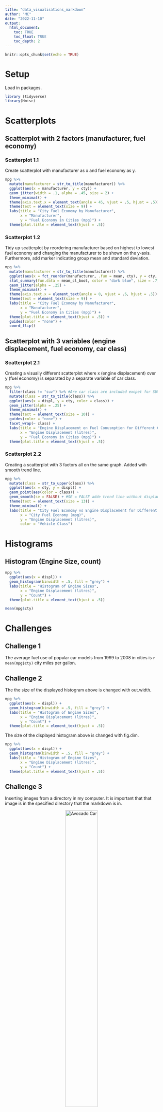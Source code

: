 ```yaml
---
title: "data_visualisations_markdown"
author: "MC"
date: "2022-11-10"
output: 
  html_document:
    toc: TRUE
    toc_float: TRUE
    toc_depth: 2
---
```


```r
knitr::opts_chunk$set(echo = TRUE)
```

# Setup
Load in packages.
```r
library (tidyverse)
library(Hmisc)
```

# Scatterplots
## Scatterplot with 2 factors (manufacturer, fuel economy) {.tabset .tabset-fade .tabset-pills}
### Scatterplot 1.1
Create scatterplot with manufacturer as x and fuel economy as y.
```r
mpg %>%
  mutate(manufacturer = str_to_title(manufacturer)) %>%
  ggplot(aes(x = manufacturer, y = cty)) +
  geom_jitter(width = .1, alpha = .45, size = 2) +
  theme_minimal() +
  theme(axis.text.x = element_text(angle = 45, vjust = .5, hjust = .5)) +
  theme(text = element_text(size = 9)) +
  labs(title = "City Fuel Economy by Manufacturer",
       x = "Manufacturer",
       y = "Fuel Economy in Cities (mpg)") +
  theme(plot.title = element_text(hjust = .5))
```

### Scatterplot 1.2
Tidy up scatterplot by reordering manufacturer based on highest to lowest fuel economy and changing the manufacturer to be shown on the y-axis. Furthermore, add marker indicating group mean and standard deviation.
```r
mpg %>%
  mutate(manufacturer = str_to_title(manufacturer)) %>%
  ggplot(aes(x = fct_reorder(manufacturer, .fun = mean, cty), y = cty, color = manufacturer)) +
  stat_summary(fun.data = mean_cl_boot, color = "dark blue", size = .7) +
  geom_jitter(alpha = .25) +
  theme_minimal() +
  theme(axis.text.x = element_text(angle = 0, vjust = .5, hjust = .5)) +
  theme(text = element_text(size = 9)) +
  labs(title = "City Fuel Economy by Manufacturer",
       x = "Manufacturer",
       y = "Fuel Economy in Cities (mpg)") +
  theme(plot.title = element_text(hjust = .5)) +
  guides(color = "none") +
  coord_flip()
```

## Scatterplot with 3 variables (engine displacement, fuel economy, car class) {.tabset .tabset-pills}
### Scatterplot 2.1
Creating a visually different scatterplot where x (engine displacement) over y (fuel economy) is separated by a separate variable of car class. 
```r
mpg %>%
  filter(class != "suv") %>% #Are car class are included excpet for SUVs
  mutate(class = str_to_title(class)) %>%
  ggplot(aes(x = displ, y = cty, color = class)) +
  geom_jitter(alpha = .25) +
  theme_minimal() +
  theme(text = element_text(size = 10)) +
  guides(color = "none") +
  facet_wrap(~ class) +
  labs(title = "Engine Displacement on Fuel Conusmption for Different Car Classes",
       x = "Engine Displacement (litres)",
       y = "Fuel Economy in Cities (mpg)") +
  theme(plot.title = element_text(hjust = .5))
```

### Scatterplot 2.2
Creating a scatterplot with 3 factors all on the same graph. Added with smooth trend line.
```r
mpg %>%
  mutate(class = str_to_upper(class)) %>%
  ggplot(aes(x = cty, y = displ)) +
  geom_point(aes(color = class)) +
  geom_smooth(se = FALSE) + #SE = FALSE adde trend line without displauing standard error
  theme(text = element_text(size = 13)) +
  theme_minimal() +
  labs(title = "City Fuel Economy vs Engine Displacement for Different Car Class",
       x = "City Fuel Economy (mpg)",
       y = "Engine Displacement (litres)",
       color = "Vehicle Class")
```

# Histograms
## Histogram (Engine Size, count)
```r
mpg %>%
  ggplot(aes(x = displ)) +
  geom_histogram(binwidth = .5, fill = "grey") +
  labs(title = "Histogram of Engine Sizes",
       x = "Engine Displacement (litres)",
       y = "Count") +
  theme(plot.title = element_text(hjust = .5))
```

```r
mean(mpg$cty)
```

# Challenges
## Challenge 1
The average fuel use of popular car models from 1999 to 2008 in cities is `r mean(mpg$cty)` city miles per gallon.

## Challenge 2
The the size of the displayed histogram above is changed with out.width.
```r
mpg %>%
  ggplot(aes(x = displ)) +
  geom_histogram(binwidth = .5, fill = "grey") +
  labs(title = "Histogram of Engine Sizes",
       x = "Engine Displacement (litres)",
       y = "Count") +
  theme(plot.title = element_text(hjust = .5))
```

The size of the displayed histogram above is changed with fig.dim.
```r
mpg %>%
  ggplot(aes(x = displ)) +
  geom_histogram(binwidth = .5, fill = "grey") +
  labs(title = "Histogram of Engine Sizes",
       x = "Engine Displacement (litres)",
       y = "Count") +
  theme(plot.title = element_text(hjust = .5))
```

## Challenge 3
Inserting images from a directory in my computer. It is important that that image is in the specified directory that the markdown is in.

<center>
![Avocado Car](funny_cars.jpg){width="50%"}
<center/>

Using R code to insert the image.
```r
knitr::include_graphics("funny_cars.jpg")
```

## Challenge 4

Labelling the code chunks:

````markdown
`r ''````{r whatever_name_you_choose}
knitr::include_graphics("funny_cars.jpg")
```
````



